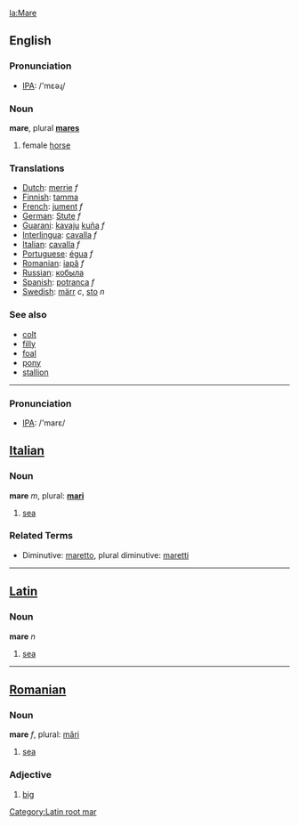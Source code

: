 [[la:Mare]]
[[Category:Latin root mar]]

==English==
=== Pronunciation ===
*[[w:IPA|IPA]]: /'mɛəɻ/

=== Noun ===
'''mare''', plural '''[[mares]]'''

# female [[horse]]

=== Translations ===
*[[Dutch]]: [[merrie]] ''f''
*[[Finnish]]: [[tamma]]
*[[French]]: [[jument]] ''f''
*[[German]]: [[Stute]] ''f''
*[[Guarani]]: [[kavaju]] [[kuña]] ''f''
*[[Interlingua]]: [[cavalla]] ''f''
*[[Italian]]: [[cavalla]] ''f''
*[[Portuguese]]: [[égua]] ''f''
*[[Romanian]]: [[iapă]] ''f''
*[[Russian]]: [[кобыла]]
*[[Spanish]]: [[potranca]] ''f''
*[[Swedish]]: [[märr]] ''c'', [[sto]] ''n''

=== See also ===
*[[colt]]
*[[filly]]
*[[foal]]
*[[pony]]
*[[stallion]]


----

=== Pronunciation ===
*[[w:IPA|IPA]]: /'marɛ/

==[[Italian]]==

=== Noun ===

'''mare''' ''m'', plural: '''[[mari]]'''

# [[sea]]

===Related Terms===
*Diminutive: [[maretto]], plural diminutive: [[maretti]]


----

==[[Latin]]==

=== Noun ===

'''mare''' ''n''

# [[sea]]

----

==[[Romanian]]==

=== Noun ===

'''mare''' ''f'', plural: [[mări]]

# [[sea]]

=== Adjective ===

# [[big]]